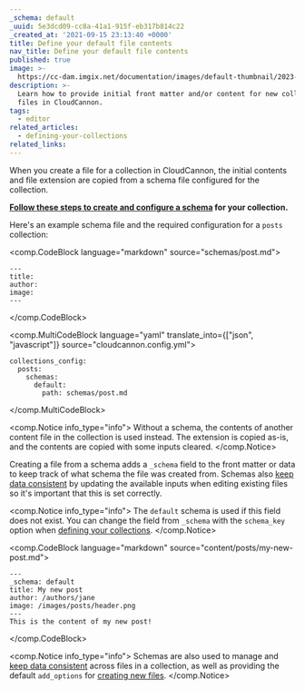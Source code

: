 ```yaml
---
_schema: default
_uuid: 5e3dcd09-cc8a-41a1-915f-eb317b814c22
_created_at: '2021-09-15 23:13:40 +0000'
title: Define your default file contents
nav_title: Define your default file contents
published: true
image: >-
  https://cc-dam.imgix.net/documentation/images/default-thumbnail/2023-Q4/CloudCannon-Documentation-Thumbnail.png
description: >-
  Learn how to provide initial front matter and/or content for new collection
  files in CloudCannon.
tags:
  - editor
related_articles:
  - defining-your-collections
related_links:
---
```

When you create a file for a collection in CloudCannon, the initial contents and file extension are copied from a schema file configured for the collection.

**[Follow these steps to create and configure a schema](/documentation/articles/creating-collection-schemas/) for your collection.**

Here's an example schema file and the required configuration for a `posts` collection:

<comp.CodeBlock language="markdown" source="schemas/post.md">
```
---
title:
author:
image:
---
```
</comp.CodeBlock>


<comp.MultiCodeBlock language="yaml" translate_into={["json", "javascript"]} source="cloudcannon.config.yml">
```
collections_config:
  posts:
    schemas:
      default:
        path: schemas/post.md
```
</comp.MultiCodeBlock>

<comp.Notice info_type="info">
  Without a schema, the contents of another content file in the collection is used instead. The extension is copied as-is, and the contents are copied with some inputs cleared.
</comp.Notice>

Creating a file from a schema adds a `_schema` field to the front matter or data to keep track of what schema the file was created from. Schemas also [keep data consistent](/documentation/articles/keeping-content-consistent-across-files-in-a-collection/) by updating the available inputs when editing existing files so it's important that this is set correctly.

<comp.Notice info_type="info">
  The `default` schema is used if this field does not exist. You can change the field from `_schema` with the `schema_key` option when [defining your collections](/documentation/articles/defining-your-collections/).
</comp.Notice>

<comp.CodeBlock language="markdown" source="content/posts/my-new-post.md">
```
---
_schema: default
title: My new post
author: /authors/jane
image: /images/posts/header.png
---
This is the content of my new post!
```
</comp.CodeBlock>

<comp.Notice info_type="info">
  Schemas are also used to manage and [keep data consistent](/documentation/articles/keeping-content-consistent-across-files-in-a-collection/) across files in a collection, as well as providing the default `add_options` for [creating new files](/documentation/articles/defining-more-ways-to-add-new-files/).
</comp.Notice>
